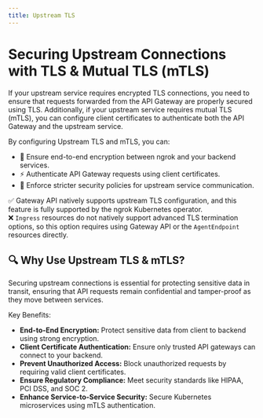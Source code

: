 ```yaml
---
title: Upstream TLS
---
```


# Securing Upstream Connections with TLS & Mutual TLS (mTLS)

If your upstream service requires encrypted TLS connections, you need to ensure that requests forwarded from the API Gateway are properly secured using TLS. 
Additionally, if your upstream service requires mutual TLS (mTLS), you can configure client certificates to authenticate both the API Gateway and the upstream service.

By configuring Upstream TLS and mTLS, you can:
- 🔐 Ensure end-to-end encryption between ngrok and your backend services.
- ⚡ Authenticate API Gateway requests using client certificates.
- 🚀 Enforce stricter security policies for upstream service communication.

✅ Gateway API natively supports upstream TLS configuration, and this feature is fully supported by the ngrok Kubernetes operator. <br />
❌ `Ingress` resources do not natively support advanced TLS termination options, so this option requires using Gateway API or the `AgentEndpoint` resources directly.

## 🔍 Why Use Upstream TLS & mTLS?

Securing upstream connections is essential for protecting sensitive data in transit, ensuring that API requests remain confidential and tamper-proof as they move between services.

Key Benefits:
- **End-to-End Encryption:** Protect sensitive data from client to backend using strong encryption.
- **Client Certificate Authentication:** Ensure only trusted API gateways can connect to your backend.
- **Prevent Unauthorized Access:** Block unauthorized requests by requiring valid client certificates.
- **Ensure Regulatory Compliance:** Meet security standards like HIPAA, PCI DSS, and SOC 2.
- **Enhance Service-to-Service Security:** Secure Kubernetes microservices using mTLS authentication.

<!-- prettier-ignore-start -->
<Tabs groupId="kind" queryString="kind">
	<TabItem value="agent-endpoint" label="AgentEndpoint" default>
	</TabItem>
	<TabItem value="cloud-endpoint" label="CloudEndpoint">
  </TabItem>
	<TabItem value="ingress" label="Ingress">
  </TabItem>
	<TabItem value="gateway-api" label="Gateway API">
  </TabItem>
</Tabs>
<!-- prettier-ignore-end -->
